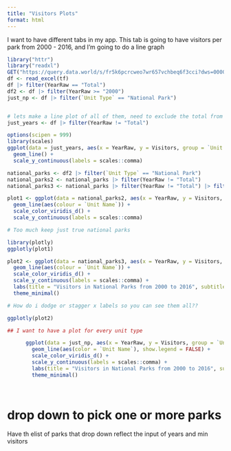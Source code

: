 ```yaml
---
title: "Visitors Plots"
format: html
---
```


I want to have different tabs in my app. This tab is going to have visitors per park from 2000 - 2016, and I'm going to do a line graph 
```r
library("httr")
library("readxl")
GET("https://query.data.world/s/fr5k6pcrcweo7wr657vchbeq6f3cci?dws=00000", write_disk(tf <- tempfile(fileext = ".xlsx")))
df <- read_excel(tf)
df |> filter(YearRaw == "Total")
df2 <- df |> filter(YearRaw >= "2000")
just_np <- df |> filter(`Unit Type` == "National Park")


# lets make a line plot of all of them, need to exclude the total from YearRaw 
just_years <- df |> filter(YearRaw != "Total")

options(scipen = 999)
library(scales)
ggplot(data = just_years, aes(x = YearRaw, y = Visitors, group = `Unit Name`)) +
  geom_line() +
  scale_y_continuous(labels = scales::comma)

national_parks <- df2 |> filter(`Unit Type` == "National Park")
national_parks2 <- national_parks |> filter(YearRaw != "Total")
national_parks3 <- national_parks |> filter(YearRaw != "Total") |> filter(Visitors >= 1000000)

plot1 <- ggplot(data = national_parks2, aes(x = YearRaw, y = Visitors, group = `Unit Name`)) +
  geom_line(aes(colour = `Unit Name`)) +
  scale_color_viridis_d() +
  scale_y_continuous(labels = scales::comma)

# Too much keep just true national parks 

library(plotly)
ggplotly(plot1)

plot2 <- ggplot(data = national_parks3, aes(x = YearRaw, y = Visitors, group = `Unit Name`)) +
  geom_line(aes(colour = `Unit Name`)) +
  scale_color_viridis_d() +
  scale_y_continuous(labels = scales::comma) +
  labs(title = "Visitors in National Parks from 2000 to 2016", subtitle = "Minimum visitors is set at 1,000,000") +
  theme_minimal()

# How do i dodge or stagger x labels so you can see them all??

ggplotly(plot2)

## I want to have a plot for every unit type 

```

```r
      ggplot(data = just_np, aes(x = YearRaw, y = Visitors, group = `Unit Name`)) +
        geom_line(aes(color = `Unit Name`), show.legend = FALSE) +
        scale_color_viridis_d() +
        scale_y_continuous(labels = scales::comma) +
        labs(title = "Visitors in National Parks from 2000 to 2016", subtitle = "Minimum visitors is set at 1,000,000") +
        theme_minimal()

                                         
```

# drop down to pick one or more parks 
Have th elist of parks that drop down reflect the input of years and min visitors 

